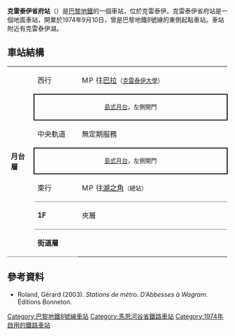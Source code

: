 {{no footnotes|time=2016-02-26T06:19:40+00:00}}
{{Infobox station
| name                = 克雷泰伊省府站
| symbol_location     = paris
| symbol              = m
| symbol2             = 
| type                = [[巴黎地鐵|巴黎地鐵]]車站
| image               = [[File:Quais_de_la_station_Créteil_-_Préfecture_(Métro_de_Paris).JPG|275px]]
| alt                 = 
| caption             = 
| other_name          = 
| address             = [[克雷泰伊|克雷泰伊]]
| borough             = [[法蘭西島|法蘭西島]]
| country             = 法國
| iso_region          = FR_scale:2000
| coordinates_display = title
| coordinates_format  = dms
| latd  = 48.779772| latm  = | lats  = | latNS  = 
| longd = 2.459317| longm = | longs = | longEW = 
| coordinates         = 
| owned               = [[RATP|RATP]]
| operator            = [[RATP|RATP]]
| line                = 
| disabled            = 
| zone                = 1
| opened              = {{Start-date|1974年9月10日}}
| closed              = <!-- {{End date|YYYY|MM|DD|df=y}} -->
| services            = 
| map_type            = France Paris and inner ring
}}
'''克雷泰伊省府站'''（{{lang-fr|Créteil – Préfecture}}）是[[巴黎地鐵|巴黎地鐵]]的一個車站，位於克雷泰伊。克雷泰伊省府站是一個地面車站，開業於1974年9月10日，曾是巴黎地鐵8號線的東側起點車站。車站附近有克雷泰伊湖。
== 車站結構 ==
{| border=0 cellspacing=0 cellpadding=3
|style="border-bottom:solid 1px gray;" width=50 rowspan=10 valign=top|'''月台層'''
|style="border-bottom:solid 1px gray;" width=100|西行
|style="border-bottom:solid 1px gray;" width=390|{{arrow|L}} [[File:Metro-M.svg|16x16px]][[File:Paris_Metro_8.svg|16x16px]]往[[巴拉站|巴拉]]<small>（[[克雷泰伊大學站|克雷泰伊大學]]）</small>
|-
|style="border-top:solid 2px black;border-right:solid 2px black;border-left:solid 2px black;border-bottom:solid 2px black;" colspan=2|<center><small>[[島式月台|島式月台]]，左側開門</small></center>
|-
|中央軌道
|無定期服務
|-
|style="border-top:solid 2px black;border-right:solid 2px black;border-left:solid 2px black;border-bottom:solid 2px black;" colspan=2|<center><small>[[島式月台|島式月台]]，左側開門</small></center>
|-
|東行
|{{arrow|R}} [[File:Metro-M.svg|16x16px]][[File:Paris_Metro_8.svg|16x16px]]往[[湖之角站|湖之角]]<small>（總站）</small>
|-
|style="border-bottom:solid 1px gray;border-top:solid 1px gray;" width=50 valign=top|'''1F'''
|style="border-top:solid 1px gray;border-bottom:solid 1px gray;" width=100 valign=top|夾層
|-
|style="border-bottom:solid 1px gray;border-top:solid 1px gray;" width=50 valign=top|'''街道層'''
|}
{{commons category|Créteil - Préfecture (Paris Metro)}}

==參考資料==
*Roland, Gérard (2003). ''Stations de métro. D’Abbesses à Wagram.'' Éditions Bonneton.

{{巴黎地鐵8號線}}
{{DEFAULTSORT:Créteil – Préfecture}}
[[Category:巴黎地鐵8號線車站|Category:巴黎地鐵8號線車站]]
[[Category:馬恩河谷省鐵路車站|Category:馬恩河谷省鐵路車站]]
[[Category:1974年啟用的鐵路車站|Category:1974年啟用的鐵路車站]]